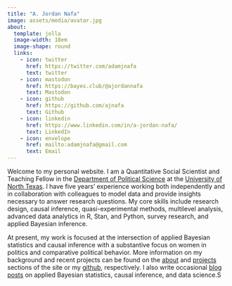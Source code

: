```yaml
---
title: "A. Jordan Nafa"
image: assets/media/avatar.jpg
about:
  template: jolla
  image-width: 18em
  image-shape: round
  links:
    - icon: twitter
      href: https://twitter.com/adamjnafa
      text: twitter
    - icon: mastodon
      href: https://bayes.club/@ajordannafa
      text: Mastodon
    - icon: github
      href: https://github.com/ajnafa
      text: Github
    - icon: linkedin
      href: https://www.linkedin.com/in/a-jordan-nafa/
      text: LinkedIn
    - icon: envelope
      href: mailto:adamjnafa@gmail.com
      text: Email
---
```



Welcome to my personal website. I am a Quantitative Social Scientist and Teaching Fellow in the [Department of Political Science](https://politicalscience.unt.edu/) at 
the [University of North Texas](https://www.unt.edu/). I have five years' experience working both independently and in collaboration with colleagues to model data and 
provide insights necessary to answer research questions. My core skills include research design, causal inference, quasi-experimental methods, multilevel analysis, 
advanced data analytics in R, Stan, and Python, survey research, and applied Bayesian inference.

::: a
At present, my work is focused at the intersection of applied Bayesian statistics and causal inference with a substantive focus on women in politics and comparative 
political behavior. More information on my background and recent projects can be found on the [about](about/index.qmd) and [projects](projects/index.qmd) sections 
of the site or my [github](https://github.com/ajnafa), respectively. I also write occasional [blog posts](blog/index.qmd) on applied Bayesian statistics, causal 
inference, and data science.S
:::

